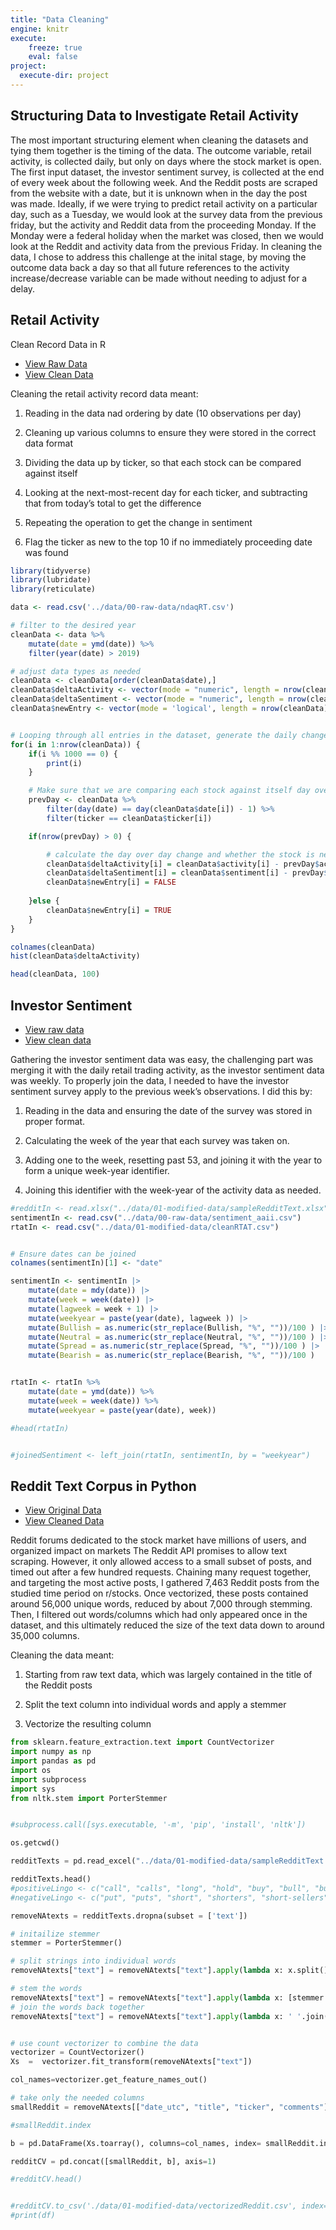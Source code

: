 ```yaml
---
title: "Data Cleaning"
engine: knitr
execute:
    freeze: true
    eval: false
project:
  execute-dir: project
---
```


## Structuring Data to Investigate Retail Activity

The most important structuring element when cleaning the datasets and tying them together is the timing of the data. The outcome variable, retail activity, is collected daily, but only on days where the stock market is open. The first input dataset, the investor sentiment survey, is collected at the end of every week about the following week. And the Reddit posts are scraped from the website with a date, but it is unknown when in the day the post was made. Ideally, if we were trying to predict retail activity on a particular day, such as a Tuesday, we would look at the survey data from the previous friday, but the activity and Reddit data from the proceeding Monday. If the Monday were a federal holiday when the market was closed, then we would look at the Reddit and activity data from the previous Friday. In cleaning the data, I chose to address this challenge at the inital stage, by moving the outcome data back a day so that all future references to the activity increase/decrease variable can be made without needing to adjust for a delay.


## Retail Activity

Clean Record Data in R

- [View Raw Data](https://github.com/anly501/dsan-5000-project-corwindark/blob/d8c22f7f12f2d5edd0c771870a249f1493aa15a1/dsan-website/5000-website/data/00-raw-data/ndaqRT.csv)
- [View Clean Data](https://github.com/anly501/dsan-5000-project-corwindark/blob/d8c22f7f12f2d5edd0c771870a249f1493aa15a1/dsan-website/5000-website/data/01-modified-data/joinedSentiment.csv)


Cleaning the retail activity record data meant:

1. Reading in the data nad ordering by date (10 observations per day)

2. Cleaning up various columns to ensure they were stored in the correct data format

3. Dividing the data up by ticker, so that each stock can be compared against itself

4. Looking at the next-most-recent day for each ticker, and subtracting that from today's total to get the difference

5. Repeating the operation to get the change in sentiment

6. Flag the ticker as new to the top 10 if no immediately proceeding date was found


```r
library(tidyverse)
library(lubridate)
library(reticulate)

data <- read.csv('../data/00-raw-data/ndaqRT.csv')

# filter to the desired year
cleanData <- data %>% 
    mutate(date = ymd(date)) %>%
    filter(year(date) > 2019)

# adjust data types as needed
cleanData <- cleanData[order(cleanData$date),]
cleanData$deltaActivity <- vector(mode = "numeric", length = nrow(cleanData))
cleanData$deltaSentiment <- vector(mode = "numeric", length = nrow(cleanData))
cleanData$newEntry <- vector(mode = 'logical', length = nrow(cleanData))


# Looping through all entries in the dataset, generate the daily change in activity and lag the result by one day.
for(i in 1:nrow(cleanData)) {
    if(i %% 1000 == 0) {
        print(i)
    }

    # Make sure that we are comparing each stock against itself day over day
    prevDay <- cleanData %>%
        filter(day(date) == day(cleanData$date[i]) - 1) %>%
        filter(ticker == cleanData$ticker[i])

    if(nrow(prevDay) > 0) {

        # calculate the day over day change and whether the stock is new to the top 10
        cleanData$deltaActivity[i] = cleanData$activity[i] - prevDay$activity[1]
        cleanData$deltaSentiment[i] = cleanData$sentiment[i] - prevDay$sentiment[1]
        cleanData$newEntry[i] = FALSE
    
    }else {
        cleanData$newEntry[i] = TRUE
    }
}

colnames(cleanData)
hist(cleanData$deltaActivity)

head(cleanData, 100)

```



## Investor Sentiment

- [View raw data](https://github.com/anly501/dsan-5000-project-corwindark/blob/d8c22f7f12f2d5edd0c771870a249f1493aa15a1/dsan-website/5000-website/data/00-raw-data/sentiment_aaii.csv)
- [View clean data](https://github.com/anly501/dsan-5000-project-corwindark/blob/d8c22f7f12f2d5edd0c771870a249f1493aa15a1/dsan-website/5000-website/data/01-modified-data/joinedSentiment.csv)

Gathering the investor sentiment data was easy, the challenging part was merging it with the daily retail trading activity, as the investor sentiment data was weekly. To properly join the data, I needed to have the investor sentiment survey apply to the previous week's observations. I did this by:

1. Reading in the data and ensuring the date of the survey was stored in proper format.

2. Calculating the week of the year that each survey was taken on.

3. Adding one to the week, resetting past 53, and joining it with the year to form a unique week-year identifier.

4. Joining this identifier with the week-year of the activity data as needed.

```r
#redditIn <- read.xlsx("../data/01-modified-data/sampleRedditText.xlsx", sheetName = "Sheet1")
sentimentIn <- read.csv("../data/00-raw-data/sentiment_aaii.csv")
rtatIn <- read.csv("../data/01-modified-data/cleanRTAT.csv")


# Ensure dates can be joined
colnames(sentimentIn)[1] <- "date"

sentimentIn <- sentimentIn |>
    mutate(date = mdy(date)) |>
    mutate(week = week(date)) |>
    mutate(lagweek = week + 1) |>
    mutate(weekyear = paste(year(date), lagweek )) |>
    mutate(Bullish = as.numeric(str_replace(Bullish, "%", ""))/100 ) |>
    mutate(Neutral = as.numeric(str_replace(Neutral, "%", ""))/100 ) |>
    mutate(Spread = as.numeric(str_replace(Spread, "%", ""))/100 ) |>
    mutate(Bearish = as.numeric(str_replace(Bearish, "%", ""))/100 ) 


rtatIn <- rtatIn %>%
    mutate(date = ymd(date)) %>%
    mutate(week = week(date)) %>%
    mutate(weekyear = paste(year(date), week))

#head(rtatIn)


#joinedSentiment <- left_join(rtatIn, sentimentIn, by = "weekyear")

```



## Reddit Text Corpus in Python

- [View Original Data](https://github.com/anly501/dsan-5000-project-corwindark/blob/d8c22f7f12f2d5edd0c771870a249f1493aa15a1/dsan-website/5000-website/data/01-modified-data/topRedditText.xlsx)
- [View Cleaned Data](https://github.com/anly501/dsan-5000-project-corwindark/blob/d8c22f7f12f2d5edd0c771870a249f1493aa15a1/dsan-website/5000-website/data/01-modified-data/vectorizedReddit.csv)



Reddit forums dedicated to the stock market have millions of users, and organized impact on markets
The Reddit API promises to allow text scraping. However, it only allowed access to a small subset of posts, and timed out after a few hundred requests. Chaining many request together, and targeting the most active posts, I gathered 7,463 Reddit posts from the studied time period on r/stocks. Once vectorized, these posts contained around 56,000 unique words, reduced by about 7,000 through stemming. Then, I filtered out words/columns which had only appeared once in the dataset, and this ultimately reduced the size of the text data down to around 35,000 columns.


Cleaning the data meant:

1. Starting from raw text data, which was largely contained in the title of the Reddit posts

2. Split the text column into individual words and apply a stemmer

3. Vectorize the resulting column 

```python
from sklearn.feature_extraction.text import CountVectorizer
import numpy as np
import pandas as pd
import os
import subprocess
import sys
from nltk.stem import PorterStemmer


#subprocess.call([sys.executable, '-m', 'pip', 'install', 'nltk'])

os.getcwd()

redditTexts = pd.read_excel("../data/01-modified-data/sampleRedditText.xlsx", sheet_name="Sheet1")

redditTexts.head()
#positiveLingo <- c("call", "calls", "long", "hold", "buy", "bull", "bullish", "bulls", "support", "strong")
#negativeLingo <- c("put", "puts", "short", "shorters", "short-sellers", "sell", "sellers", "bear", "bears", "bearish", "weakness", "weak")

removeNAtexts = redditTexts.dropna(subset = ['text'])

# initailize stemmer
stemmer = PorterStemmer()

# split strings into individual words
removeNAtexts["text"] = removeNAtexts["text"].apply(lambda x: x.split())

# stem the words
removeNAtexts["text"] = removeNAtexts["text"].apply(lambda x: [stemmer.stem(y) for y in x]) 
# join the words back together
removeNAtexts["text"] = removeNAtexts["text"].apply(lambda x: ' '.join(x)) 


# use count vectorizer to combine the data
vectorizer = CountVectorizer()
Xs  =  vectorizer.fit_transform(removeNAtexts["text"])   

col_names=vectorizer.get_feature_names_out()

# take only the needed columns
smallReddit = removeNAtexts[["date_utc", "title", "ticker", "comments"]]

#smallReddit.index

b = pd.DataFrame(Xs.toarray(), columns=col_names, index= smallReddit.index)

redditCV = pd.concat([smallReddit, b], axis=1)

#redditCV.head()


#redditCV.to_csv('./data/01-modified-data/vectorizedReddit.csv', index=False)
#print(df)
```



